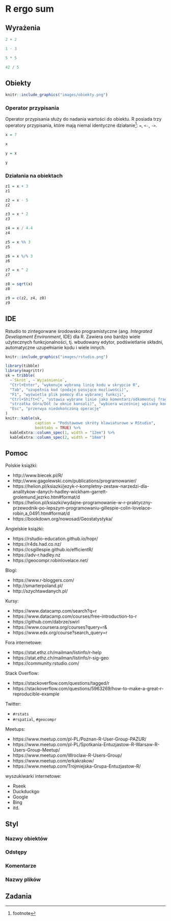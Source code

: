 # R ergo sum {#ergosum}

<!-- kod nie przyjmuje literówek -->

## Wyrażenia

<!-- - wyrażenia (e.g. 2 + 2) -->

```r
2 + 2
```

```r
1 - 3
```

```r
5 * 5
```

```r
42 / 5
```

## Obiekty

<!-- - obiekty (zmienne) -->
```r
knitr::include_graphics("images/obiekty.png")
```

### Operator przypisania

Operator przypisania służy do nadania wartości do obiektu<!--^[uproszczenie - https://adv-r.hadley.nz/names-values.html#binding-basics]-->.
R posiada trzy operatory przypisania, które mają niemal identyczne działanie^[footnote]: `=`, `<-`, `->`.

```r
x = 7
```

```r
x
```

```r
y = x
```

```r
y
```

<!-- - operator przypisania + działanie w pamięci -->

<!-- block - nazywanie obiektów -->
<!-- nie może się zaczynać numerem -->
<!-- nie może używać specjalnych symbolii ^, !, $, @, +, -, /, lub * -->

### Działania na obiektach

<!-- - działania na obiektach -->

```r
z1 = x + 3
z1
```

```r
z2 = x - 5
z2
```

```r
z3 = x * 2
z3
```

```r
z4 = x / 4.4
z4
```

```r
z5 = x %% 3
z5
```

```r
z6 = x %/% 3
z6
```

```r
z7 = x ^ 2
z7
```

```r
z8 = sqrt(x)
z8
```

```r
z9 = c(z2, z4, z8)
z9
```

<!-- integer division block -->
<!-- floating-point errors, -->
<!-- floating-point arithmetic.  -->
<!-- Floating-point arithmetic is a feature of computer programming.  -->

## IDE

Rstudio to zintegorwane środowsko programistyczne (ang. *Integrated Development Environment*, IDE) dla R.
<!-- wyjaśnienie -->
Zawiera ono bardzo wiele użytecznych funkcjonalności, tj. wbudowany edytor, podświetlanie składni, automatyczne uzupełnianie kodu i wiele innych.

```r
knitr::include_graphics("images/rstudio.png")
```

<!-- block - RStudio to nie R!! -->

```r
library(tibble)
library(magrittr)
sk = tribble(
  ~`Skrót`, ~`Wyjaśnienie`,
  "Ctrl+Enter", "wykonuje wybraną linię kodu w skrypcie R",
  "Tab", "uzupełnia kod (podaje pasujące mozliwości)",
  "F1", "wyświetla plik pomocy dla wybranej funkcji",
  "Ctrl+Shift+C", "ustawia wybrane linie jako komentarz/odkomentuj fragment kodu",
  "strzałka Góra/Dół (w oknie konsoli)", "wybiera wcześniej wpisany kod",
  "Esc", "przerwya niedokończoną operację"
)
knitr::kable(sk, 
             caption = "Podstawowe skróty klawiaturowe w RStudio",
             booktabs = TRUE) %>% 
  kableExtra::column_spec(1, width = "12em") %>% 
  kableExtra::column_spec(2, width = "18em")
```

## Pomoc

Polskie książki:

- http://www.biecek.pl/R/
- http://www.gagolewski.com/publications/programowanier/
- https://helion.pl/ksiazki/jezyk-r-kompletny-zestaw-narzedzi-dla-analitykow-danych-hadley-wickham-garrett-grolemund,jezrko.htm#format/d
- https://helion.pl/ksiazki/wydajne-programowanie-w-r-praktyczny-przewodnik-po-lepszym-programowaniu-gillespie-colin-lovelace-robin,a_0491.htm#format/d
- https://bookdown.org/nowosad/Geostatystyka/

Angielskie książki:

- https://rstudio-education.github.io/hopr/
- https://r4ds.had.co.nz/
- https://csgillespie.github.io/efficientR/
- https://adv-r.hadley.nz
- https://geocompr.robinlovelace.net/

Blogi:

- https://www.r-bloggers.com/
- http://smarterpoland.pl/
- http://szychtawdanych.pl/

Kursy:

- https://www.datacamp.com/search?q=r
- https://www.datacamp.com/courses/free-introduction-to-r
- https://github.com/dabrze/swirl
- https://www.coursera.org/courses?query=r&
- https://www.edx.org/course?search_query=r

Fora internetowe:

- https://stat.ethz.ch/mailman/listinfo/r-help
- https://stat.ethz.ch/mailman/listinfo/r-sig-geo
- https://community.rstudio.com/

Stack Overflow: 

- https://stackoverflow.com/questions/tagged/r
- https://stackoverflow.com/questions/5963269/how-to-make-a-great-r-reproducible-example

Twitter:

- `#rstats`
- `#rspatial`, `#geocompr`

Meetups:

- https://www.meetup.com/pl-PL/Poznan-R-User-Group-PAZUR/
- https://www.meetup.com/pl-PL/Spotkania-Entuzjastow-R-Warsaw-R-Users-Group-Meetup/
- https://www.meetup.com/Wroclaw-R-Users-Group/
- https://www.meetup.com/erkakrakow/
- https://www.meetup.com/Trojmiejska-Grupa-Entuzjastow-R/

wyszukiwarki internetowe:

- Rseek
- Duckduckgo
- Google
- Bing
- itd.

## Styl

<!-- https://style.tidyverse.org/ -->
<!-- https://google.github.io/styleguide/Rguide.xml -->

### Nazwy obiektów

### Odstępy

<!-- kod musi oddychać -->
<!-- tab vs spaces -->

### Komentarze
<!-- komentarze -->

### Nazwy plików

## Zadania

<!-- może użycie podstawowych funkcji na wektorach i co to znaczy - length, paste, etc.? -->
